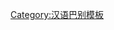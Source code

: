 {{User language-N|cjy|这个用户的'''[[:Category:cjy 母語使用者|母语]]'''是'''[[:Category:cjy 使用者|晋语]]'''。|晋语|14|9}}<noinclude>[[Category:汉语巴别模板]]</noinclude>